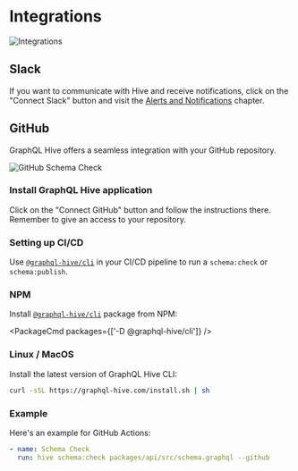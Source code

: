 
# Integrations

![Integrations](/integrations-view.png)

## Slack

If you want to communicate with Hive and receive notifications, click on the "Connect Slack" button and visit the [Alerts and Notifications](./alerts-notifications) chapter.

## GitHub

GraphQL Hive offers a seamless integration with your GitHub repository.

![GitHub Schema Check](/github-schema-check.png)

### Install GraphQL Hive application

Click on the "Connect GitHub" button and follow the instructions there. Remember to give an access to your repository.

### Setting up CI/CD

Use [`@graphql-hive/cli`](https://npmjs.com/package/@graphql-hive/cli) in your CI/CD pipeline to run a `schema:check` or `schema:publish`.

### NPM

Install [`@graphql-hive/cli`](https://www.npmjs.com/package/@graphql-hive/cli) package from NPM:

<PackageCmd packages={['-D @graphql-hive/cli']} />

### Linux / MacOS

Install the latest version of GraphQL Hive CLI:

```bash
curl -sSL https://graphql-hive.com/install.sh | sh
```

### Example

Here's an example for GitHub Actions:

```yaml
- name: Schema Check
  run: hive schema:check packages/api/src/schema.graphql --github
```
